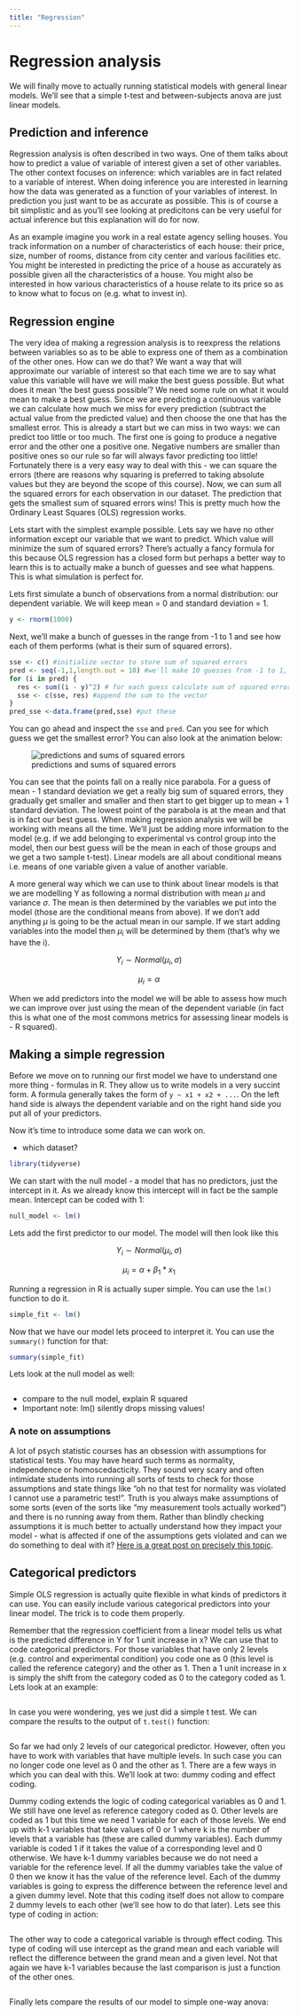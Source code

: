 ```yaml
---
title: "Regression"
---
```


# Regression analysis

We will finally move to actually running statistical models with general linear models. We'll see that a simple t-test and between-subjects anova are just linear models.

## Prediction and inference

Regression analysis is often described in two ways. One of them talks about how to predict a value of variable of interest given a set of other variables. The other context focuses on inference: which variables are in fact related to a variable of interest. When doing inference you are interested in learning how the data was generated as a function of your variables of interest. In prediction you just want to be as accurate as possible. This is of course a bit simplistic and as you'll see looking at predicitons can be very useful for actual inference but this explanation will do for now.

As an example imagine you work in a real estate agency selling houses. You track information on a number of characteristics of each house: their price, size, number of rooms, distance from city center and various facilities etc. You might be interested in predicting the price of a house as accurately as possible given all the characteristics of a house. You might also be interested in how various characteristics of a house relate to its price so as to know what to focus on (e.g. what to invest in).

## Regression engine

The very idea of making a regression analysis is to reexpress the relations between variables so as to be able to express one of them as a combination of the other ones. How can we do that? We want a way that will approximate our variable of interest so that each time we are to say what value this variable will have we will make the best guess possible. But what does it mean 'the best guess possible'? We need some rule on what it would mean to make a best guess. Since we are predicting a continuous variable we can calculate how much we miss for every prediction (subtract the actual value from the predicted value) and then choose the one that has the smallest error. This is already a start but we can miss in two ways: we can predict too little or too much. The first one is going to produce a negative error and the other one a positive one. Negative numbers are smaller than positive ones so our rule so far will always favor predicting too little! Fortunately there is a very easy way to deal with this - we can square the errors (there are reasons why squaring is preferred to taking absolute values but they are beyond the scope of this course). Now, we can sum all the squared errors for each observation in our dataset. The prediction that gets the smallest sum of squared errors wins! This is pretty much how the Ordinary Least Squares (OLS) regression works.

Lets start with the simplest example possible. Lets say we have no other information except our variable that we want to predict. Which value will minimize the sum of squared errors? There's actually a fancy formula for this because OLS regression has a closed form but perhaps a better way to learn this is to actually make a bunch of guesses and see what happens. This is what simulation is perfect for.

Lets first simulate a bunch of observations from a normal distribution: our dependent variable. We will keep mean = 0 and standard deviation = 1.

```r
y <- rnorm(1000)
```

Next, we'll make a bunch of guesses in the range from -1 to 1 and see how each of them performs (what is their sum of squared errors).

```r
sse <- c() #initialize vector to store sum of squared errors
pred <- seq(-1,1,length.out = 10) #we'll make 10 guesses from -1 to 1, equally spaced
for (i in pred) {
  res <- sum((i - y)^2) # for each guess calculate sum of squared errors
  sse <- c(sse, res) #append the sum to the vector
}
pred_sse <-data.frame(pred,sse) #put these 
```

You can go ahead and inspect the `sse` and `pred`. Can you see for which guess we get the smallest error? You can also look at the animation below:

![predictions and sums of squared errors](images/sse_example.gif){fig-align="center"}

You can see that the points fall on a really nice parabola. For a guess of mean - 1 standard deviation we get a really big sum of squared errors, they gradually get smaller and smaller and then start to get bigger up to mean + 1 standard deviation. The lowest point of the parabola is at the mean and that is in fact our best guess. When making regression analysis we will be working with means all the time. We'll just be adding more information to the model (e.g. if we add belonging to experimental vs control group into the model, then our best guess will be the mean in each of those groups and we get a two sample t-test). Linear models are all about conditional means i.e. means of one variable given a value of another variable.

A more general way which we can use to think about linear models is that we are modelling Y as following a normal distribution with mean $\mu$ and variance $\sigma$. The mean is then determined by the variables we put into the model (those are the conditional means from above). If we don't add anything $\mu$ is going to be the actual mean in our sample. If we start adding variables into the model then $\mu_i$ will be determined by them (that's why we have the i).

$$
Y_i \sim Normal(\mu_i, \sigma)
$$

$$
\mu_i =\alpha
$$

When we add predictors into the model we will be able to assess how much we can improve over just using the mean of the dependent variable (in fact this is what one of the most commons metrics for assessing linear models is - R squared).

## Making a simple regression

Before we move on to running our first model we have to understand one more thing - formulas in R. They allow us to write models in a very succint form. A formula generally takes the form of `y ~ x1 + x2 + ...`. On the left hand side is always the dependent variable and on the right hand side you put all of your predictors.

Now it's time to introduce some data we can work on.

-   which dataset?

```r
library(tidyverse)

```

We can start with the null model - a model that has no predictors, just the intercept in it. As we already know this intercept will in fact be the sample mean. Intercept can be coded with 1:

```r
null_model <- lm()
```

Lets add the first predictor to our model. The model will then look like this

$$
Y_i \sim Normal(\mu_i, \sigma)
$$

$$
\mu_i =\alpha + \beta_1 * x_1
$$

Running a regression in R is actually super simple. You can use the `lm()` function to do it.

```r
simple_fit <- lm()
```

Now that we have our model lets proceed to interpret it. You can use the `summary()` function for that:

```r
summary(simple_fit)
```

Lets look at the null model as well:

```r

```

-   compare to the null model, explain R squared
-   Important note: lm() silently drops missing values!

### A note on assumptions

A lot of psych statistic courses has an obsession with assumptions for statistical tests. You may have heard such terms as normality, independence or homoscedacticity. They sound very scary and often intimidate students into running all sorts of tests to check for those assumptions and state things like "oh no that test for normality was violated I cannot use a parametric test!". Truth is you always make assumptions of some sorts (even of the sorts like "my measurement tools actually worked") and there is no running away from them. Rather than blindly checking assumptions it is much better to actually understand how they impact your model - what is affected if one of the assumptions gets violated and can we do something to deal with it? [Here is a great post on precisely this topic](https://blog.msbstats.info/posts/2018-08-30-linear-regression-assumptions/).

## Categorical predictors

Simple OLS regression is actually quite flexible in what kinds of predictors it can use. You can easily include various categorical predictors into your linear model. The trick is to code them properly.

Remember that the regression coefficient from a linear model tells us what is the predicted difference in Y for 1 unit increase in x? We can use that to code categorical predictors. For those variables that have only 2 levels (e.g. control and experimental condition) you code one as 0 (this level is called the reference category) and the other as 1. Then a 1 unit increase in x is simply the shift from the category coded as 0 to the category coded as 1. Lets look at an example:

```r

```

In case you were wondering, yes we just did a simple t test. We can compare the results to the output of `t.test()` function:

```r

```

So far we had only 2 levels of our categorical predictor. However, often you have to work with variables that have multiple levels. In such case you can no longer code one level as 0 and the other as 1. There are a few ways in which you can deal with this. We'll look at two: dummy coding and effect coding.

Dummy coding extends the logic of coding categorical variables as 0 and 1. We still have one level as reference category coded as 0. Other levels are coded as 1 but this time we need 1 variable for each of those levels. We end up with k-1 variables that take values of 0 or 1 where k is the number of levels that a variable has (these are called dummy variables). Each dummy variable is coded 1 if it takes the value of a corresponding level and 0 otherwise. We have k-1 dummy variables because we do not need a variable for the reference level. If all the dummy variables take the value of 0 then we know it has the value of the reference level. Each of the dummy variables is going to express the difference between the reference level and a given dummy level. Note that this coding itself does not allow to compare 2 dummy levels to each other (we'll see how to do that later). Lets see this type of coding in action:

```r

```

The other way to code a categorical variable is through effect coding. This type of coding will use intercept as the grand mean and each variable will reflect the difference between the grand mean and a given level. Not that again we have k-1 variables because the last comparison is just a function of the other ones.

```r

```

Finally lets compare the results of our model to simple one-way anova:

```r

```
